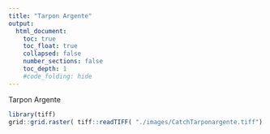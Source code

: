 ```yaml
---
title: "Tarpon Argente"
output:
  html_document:
    toc: true
    toc_float: true
    collapsed: false
    number_sections: false
    toc_depth: 1
    #code_folding: hide
---
```

</div>
<div class="col-sm-6">
Tarpon Argente
```r
library(tiff)
grid::grid.raster( tiff::readTIFF( "./images/CatchTarponargente.tiff") )
```
</a>
</div>